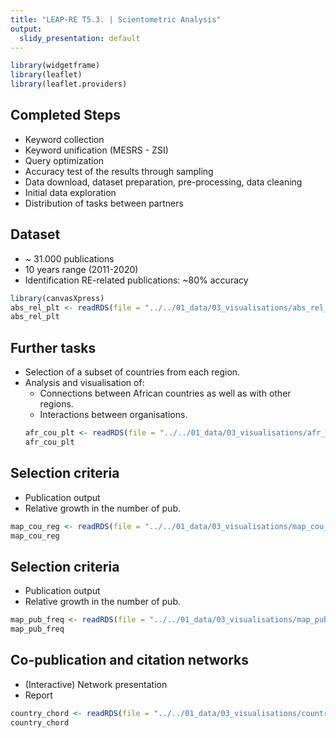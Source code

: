 ```yaml
---
title: "LEAP-RE T5.3. | Scientometric Analysis"
output:
  slidy_presentation: default
---
```


```r
library(widgetframe)
library(leaflet)
library(leaflet.providers)
```

## Completed Steps

- Keyword collection
- Keyword unification (MESRS - ZSI)
- Query optimization
- Accuracy test of the results through sampling 
- Data download, dataset preparation, pre-processing, data cleaning
- Initial data exploration
- Distribution of tasks between partners



## Dataset

- ~ 31.000 publications
- 10 years range (2011-2020)
- Identification RE-related publications: ~80% accuracy

```r
library(canvasXpress)
abs_rel_plt <- readRDS(file = "../../01_data/03_visualisations/abs_rel_plt.Rds")
abs_rel_plt
```

## Further tasks
- Selection of a subset of countries from each region.
- Analysis and visualisation of:
  * Connections between African countries as well as with other regions.
  * Interactions between organisations.
```r
afr_cou_plt <- readRDS(file = "../../01_data/03_visualisations/afr_cou_plt.Rds")
afr_cou_plt
```


## Selection criteria

- Publication output
- Relative growth in the number of pub. 

```r
map_cou_reg <- readRDS(file = "../../01_data/03_visualisations/map_cou_reg.Rds")
map_cou_reg
```

## Selection criteria

- Publication output
- Relative growth in the number of pub. 

```r
map_pub_freq <- readRDS(file = "../../01_data/03_visualisations/map_pub_freq.Rds")
map_pub_freq
```


## Co-publication and citation networks

- (Interactive) Network presentation
- Report

```r

country_chord <- readRDS(file = "../../01_data/03_visualisations/country_chord.Rds")
country_chord
```
